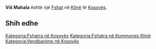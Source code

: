 {{Fshat në Kosovës
 | Emri                = Viš Mahala
| srp_N_name = Viš Mahala
| srp_N_FULL_NAME_RO = Viš Mahala
| srp_N_FULL_NAME_ND_RO = Vis Mahala
| srp_N_SORT_NAME_RG = VISMAHALA
| srp_N_FULL_NAME_RG = Viš Mahala
| srp_N_FULL_NAME_ND_RG = Vis Mahala

 | Emri (Rasa dhanore) = 
 | Figura              = 
 | Shteti              = Kosovo
 | Komuna              = Klinë
 | Kodi postar         = 
 | Sipërfaqja          = 

 | Popullsia           = 

 | Regj. i popullsisë  = 
 | Dend. e popullsisë  = 
 | Faqja zyrtare       = 
 <!--- Koordinatat ----> 
 | Gjerësia            = 42.2575
 | Gjatësia            = 21.201111
 | Lartësia            = 
}}
'''Viš Mahala''' është një [[Fshat]] në [[Klinë]] të [[Kosovës]].

<!-- == Gjeografia == -->
<!-- == Historia == -->
<!-- == Demografia == -->
== Shih edhe ==
{{Komuna Klinë}}
{{Kosovo-Administrata-Cung}}

[[Kategoria:Fshatra në Kosovës]]
[[Kategoria:Fshatra në Kommunes Klinë]]
[[Kategoria:Vendbanime në Kosovës]]